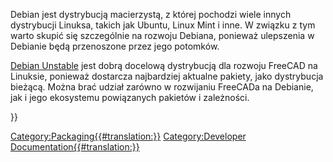 <languages/>

Debian jest dystrybucją macierzystą, z której pochodzi wiele innych dystrybucji Linuksa, takich jak Ubuntu, Linux Mint i inne. W związku z tym warto skupić się szczególnie na rozwoju Debiana, ponieważ ulepszenia w Debianie będą przenoszone przez jego potomków.

[[Debian_Unstable|Debian Unstable]] jest dobrą docelową dystrybucją dla rozwoju FreeCAD na Linuksie, ponieważ dostarcza najbardziej aktualne pakiety, jako dystrybucja bieżącą. Można brać udział zarówno w rozwijaniu FreeCADa na Debianie, jak i jego ekosystemu powiązanych pakietów i zależności.

{{Userdocnavi{{#translation:}}}}
[[Category:Packaging{{#translation:}}]]
[[Category:Developer Documentation{{#translation:}}]]